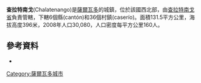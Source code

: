 {{Expand|time=2017-10-20T16:44:27+00:00}} 
{{Refimprove|time=2017-10-20T16:44:27+00:00}} 
{{Infobox settlement
<!--See the Table at Infobox Settlement for all fields and descriptions of usage-->
<!-- Basic info  ---------------->
|name          =查拉特南戈
|settlement_type        = Municipality<!--For Town or Village (Leave blank for the default City) -->
|other_name             =
|native_name            =  <!-- for cities whose native name is not in English -->
|nickname               = 
|motto                  =
<!-- images and maps  ----------->
|image_skyline          = Iglesia de Azacualpa (1).jpg
|imagesize              = 300px
|image_caption          = Iglesia de Azacualpa 
|image_flag             = Flag of Chalatenango.svg
|flag_size              =
|image_seal             = 
|seal_size              =
|image_shield           = 
|shield_size            =
|image_blank_emblem     =
|blank_emblem_type      =
|blank_emblem_size      =
|image_map              = 
|mapsize                = 
|map_caption            = 
|image_map1             = 
|mapsize1               = 
|map_caption1           = 
|image_dot_map          =
|dot_mapsize            =
|dot_map_caption        =
|dot_x =  |dot_y =
|pushpin_map            = El Salvador<!-- the name of a location map as per http://en.wikipedia.org/wiki/Template:Location_map -->
|pushpin_label_position =bottom
|pushpin_mapsize        =300
|pushpin_map_caption    =Location in El Salvador
<!-- Location ------------------>
|subdivision_type       = Country
|subdivision_name       = {{flag|El Salvador}}
|subdivision_type1      = {{tsl|en|Departments of El Salvador|薩爾瓦多省分|省}}
|subdivision_name1      = [[查拉特南戈省|查拉特南戈省]]
|subdivision_type2      = 
|subdivision_name2      = 
|subdivision_type3      = 
|subdivision_name3      = 
|subdivision_type4      = 
|subdivision_name4      =
<!-- Politics ----------------->
|government_footnotes   =
|government_type        =
|leader_title           =
|leader_name            =
|leader_title1          =  <!-- for places with, say, both a mayor and a city manager -->
|leader_name1           =
|leader_title2          =
|leader_name2           =
|leader_title3          =
|leader_name3           =
|leader_title4          =
|leader_name4           =
|established_title      =  <!-- Settled -->
|established_date       = 
|established_title2     =  <!-- Incorporated (town) -->
|established_date2      = 
|established_title3     =  <!-- Incorporated (city) -->
|established_date3      =
<!-- Area    --------------------->
|area_magnitude         = 
|area_footnotes           =
|area_total_km2           = 131.5<!-- ALL fields dealing with a measurements are subject to automatic unit conversion-->
|area_land_km2            = <!--See table @ Template:Infobox Settlement for details on automatic unit conversion-->
|area_water_km2           =
|area_total_sq_mi         =
|area_land_sq_mi          =
|area_water_sq_mi         =
|area_water_percent       =
|area_urban_km2           =
|area_urban_sq_mi         =
|area_metro_km2           =
|area_metro_sq_mi         =
|area_blank1_title        =
|area_blank1_km2          =
|area_blank1_sq_mi        =
<!-- Population   ----------------------->
|population_as_of               =2012
|population_footnotes           =
|population_note                =
|population_total              = 21102 
|population_density_km2         = auto
|population_density_sq_mi       =
|population_metro               =29271
|population_density_metro_km2   =
|population_density_metro_sq_mi =
|population_urban               =
|population_density_urban_km2   =
|population_density_urban_sq_mi =
|population_blank1_title        =Ethnicities
|population_blank1              =
|population_blank2_title        =
|population_blank2              =
|population_density_blank1_km2 =   
|population_density_blank1_sq_mi =
<!-- General information  --------------->
|timezone               = 
|utc_offset             = 
|timezone_DST           = 
|utc_offset_DST         = 
|coordinates            = {{coord|14|02|21|N|88|56|29|W|region:SV|display=inline}}
|elevation_footnotes    =  <!--for references: use <ref> </ref> tags-->
|elevation_m            = 396
|elevation_ft           =
<!-- Area/postal codes & others -------->
|postal_code_type       =  <!-- enter ZIP code, Postcode, Post code, Postal code... -->
|postal_code            =
|area_code              =
|blank_name             =
|blank_info             =
|blank1_name            =
|blank1_info            =
|website                = {{official_website|http://www.chalatenango.gob.sv/}}
|footnotes              = 
}} 

'''查拉特南戈'''(Chalatenango)是[[薩爾瓦多|薩爾瓦多]]的城鎮，位於該國西北部，由[[查拉特南戈省|查拉特南戈省]]負責管轄，下轄6個縣(cantón)和36個村鎮(caserío)。面積131.5平方公里，海拔高度396米，2008年人口30,080，人口密度每平方公里160人。

{{Coord|14|2|21|N|88|56|29|W|display=title}}

==參考資料==
*{{official_website|http://www.chalatenango.gob.sv/}}

{{ElSalvador-geo-stub}}
[[Category:薩爾瓦多城市|Category:薩爾瓦多城市]]